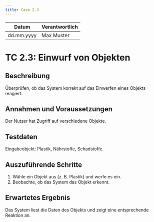 ```yaml
---
title: Case 2.3
---
```


| Datum       | Verantwortlich |
|-------------|----------------|
| dd.mm.yyyy  | Max Muster     |

# TC 2.3: Einwurf von Objekten

## Beschreibung
Überprüfen, ob das System korrekt auf das Einwerfen eines Objekts reagiert.

## Annahmen und Voraussetzungen
Der Nutzer hat Zugriff auf verschiedene Objekte.

## Testdaten
Eingabeobjekt: Plastik, Nährstoffe, Schadstoffe.

## Auszuführende Schritte
1. Wähle ein Objekt aus (z. B. Plastik) und werfe es ein.
2. Beobachte, ob das System das Objekt erkennt.

## Erwartetes Ergebnis
Das System liest die Daten des Objekts und zeigt eine entsprechende Reaktion an.